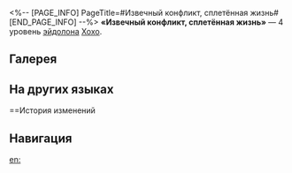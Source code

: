 <%-- [PAGE_INFO]
PageTitle=#Извечный конфликт, сплетённая жизнь#
[END_PAGE_INFO] --%>
{{Эйдолон Инфобокс
|Название         = Извечный конфликт, сплетённая жизнь
|Изображение      = Эйдолон Извечный конфликт, сплетённая жизнь.png
|Персонаж         = Хохо
|Уровень          = 4
|Длительность     = 
|Описание         = Когда Хохо исцеляет союзника при помощи навыка или активации эффекта таланта, её исходящее исцеление повышается пропорционально тому, насколько низко текущее НР цели, до макс. 80%.
|Свойство1        = 
|Масштабирование1 = 
}}
'''«Извечный конфликт, сплетённая жизнь»''' — 4 уровень [[эйдолон]]а [[Хохо]].

==Галерея==
{{Галерея|position=left|captionalign=center
|Персонаж Хохо Эйдолон 4.png|Осколок Эйдолона
}}

==На других языках==
{{На других языках
|en   = Tied in Life, Bound to Strife
|zhs  = 坐卧不离，争拗难宁
|zht  = 坐臥不離，爭拗難寧
|ja   = {{Rubi|離|はな}}れぬ{{Rubi|悪鬼|あっき}}
{{Rubi|絶|た}}えぬ{{Rubi|揉|も}}め{{Rubi|事|ごと}}
|ko   = 떠나지 않는 악귀, 불안정한 갈등
|es   = Siempre juntos y en conflicto
|fr   = Cœurs qui s'emballent mais pourtant liés
|ru   = Извечный конфликт, сплетённая жизнь
|th   = Tied in Life, Bound to Strife
|vi   = Một Bước Không Rời, Tranh Chấp Khó Tránh
|de   = Gefesselt im Leben, gebunden im Streit
|id   = Tied in Life, Bound to Strife
|pt   = Presa à Vida, Atada à Contenda
}}

==История изменений
{{История изменений|3.5}}

==Навигация==
{{Навык Навбокс|Хохо}}

[[en:]]